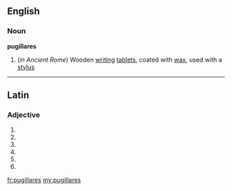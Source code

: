 ==English==

===Noun===
'''pugillares'''

# {{plural of|pugillare}} (''in Ancient Rome'') Wooden [[writing]] [[tablet]]s, coated with [[wax]], used with a [[stylus]]

----

==Latin==

===Adjective===
{{la-adj-form|pugillārēs}}

# {{inflection of|pugillaris|pugillāris|nom|m|p|lang=la}}
# {{inflection of|pugillaris|pugillāris|nom|f|p|lang=la}}
# {{inflection of|pugillaris|pugillāris|acc|m|p|lang=la}}
# {{inflection of|pugillaris|pugillāris|acc|f|p|lang=la}}
# {{inflection of|pugillaris|pugillāris|voc|m|p|lang=la}}
# {{inflection of|pugillaris|pugillāris|voc|f|p|lang=la}}
{{count page|[[Wiktionary:Page count]]}}

[[fr:pugillares]]
[[my:pugillares]]